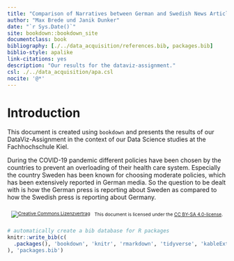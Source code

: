 ```yaml
--- 
title: "Comparison of Narratives between German and Swedish News Articles during the COVID-19 Pandemic"
author: "Max Brede und Janik Dunker"
date: "`r Sys.Date()`"
site: bookdown::bookdown_site
documentclass: book
bibliography: [./../data_acquisition/references.bib, packages.bib]
biblio-style: apalike
link-citations: yes
description: "Our results for the dataviz-assignment."
csl: ./../data_acquisition/apa.csl
nocite: '@*'
---
```


# Introduction

This document is created using `bookdown` and presents the results of our DataViz-Assignment in the context of our Data Science studies at the Fachhochschule Kiel.

During the COVID-19 pandemic different policies have been chosen by the countries
to prevent an overloading of their health care system. Especially the country Sweden
has been known for choosing moderate policies, which has been extensively reported in German media. So the question to be dealt with is how the German press is reporting about Sweden as compared to how the Swedish press is reporting about Germany. 

<footer>
<div style="font-size: 75%; display: flex; align-items: center; justify-content: center;style="padding-top: 50px;">
<a rel="license" href="http://creativecommons.org/licenses/by-sa/4.0/" style="padding-right: 10px;"><img alt="Creative Commons Lizenzvertrag" style="border-width:0" src="https://i.creativecommons.org/l/by-sa/4.0/88x31.png" /></a></li><p> This document is licensed under the  <a rel="license" href="http://creativecommons.org/licenses/by-sa/4.0/"> CC BY-SA 4.0-license</a>.</p>
</div>
</footer>


```r
# automatically create a bib database for R packages
knitr::write_bib(c(
  .packages(), 'bookdown', 'knitr', 'rmarkdown', 'tidyverse', 'kableExtra', 'glue', 'slam', 'magrittr', 'cowplot', 'eurostat', 'sf', 'showtext','httr','SnowballC','tm','furrr'
), 'packages.bib')

```
